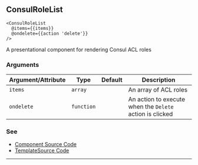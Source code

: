 ## ConsulRoleList

```
<ConsulRoleList
  @items={{items}}
  @ondelete={{action 'delete'}}
/>
```

A presentational component for rendering Consul ACL roles

### Arguments

| Argument/Attribute | Type | Default | Description |
| --- | --- | --- | --- |
| `items` | `array` |  | An array of ACL roles  |
| `ondelete` | `function` |  | An action to execute when the `Delete` action is clicked |

### See

- [Component Source Code](./index.js)
- [TemplateSource Code](./index.hbs)

---
